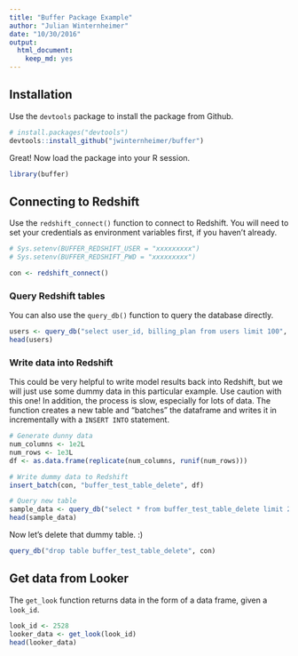 ```yaml
---
title: "Buffer Package Example"
author: "Julian Winternheimer"
date: "10/30/2016"
output: 
  html_document: 
    keep_md: yes
---
```


## Installation
Use the `devtools` package to install the package from Github.

```r
# install.packages("devtools")
devtools::install_github("jwinternheimer/buffer")
```

Great! Now load the package into your R session.

```r
library(buffer)
```

## Connecting to Redshift
Use the `redshift_connect()` function to connect to Redshift. You will need to set your credentials as environment variables first, if you haven't already.

```r
# Sys.setenv(BUFFER_REDSHIFT_USER = "xxxxxxxxx")
# Sys.setenv(BUFFER_REDSHIFT_PWD = "xxxxxxxxx")

con <- redshift_connect()
```

### Query Redshift tables
You can also use the `query_db()` function to query the database directly.

```r
users <- query_db("select user_id, billing_plan from users limit 100", con)
head(users)
```

### Write data into Redshift
This could be very helpful to write model results back into Redshift, but we will just use some dummy data in this particular example. Use caution with this one! In addition, the process is slow, especially for lots of data. The function creates a new table and "batches" the dataframe and writes it in incrementally with a `INSERT INTO` statement.

```r
# Generate dunny data
num_columns <- 1e2L
num_rows <- 1e3L 
df <- as.data.frame(replicate(num_columns, runif(num_rows)))

# Write dummy data to Redshift
insert_batch(con, "buffer_test_table_delete", df)

# Query new table
sample_data <- query_db("select * from buffer_test_table_delete limit 20", con)
head(sample_data)
```

Now let's delete that dummy table. :)

```r
query_db("drop table buffer_test_table_delete", con)
```

## Get data from Looker
The `get_look` function returns data in the form of a data frame, given a `look_id`.

```r
look_id <- 2528
looker_data <- get_look(look_id)
head(looker_data)
```

